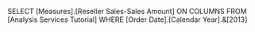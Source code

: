 SELECT [Measures].[Reseller Sales-Sales Amount] ON COLUMNS
FROM [Analysis Services Tutorial]
WHERE [Order Date].[Calendar Year].&[2013]